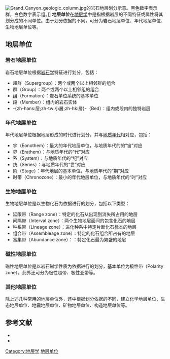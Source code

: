 {{noteTA
|1=zh-hans:组;zh-tw:層;zh-hk:組
}}
{{no footnotes|time=2015-02-06T09:37:54+00:00}}
[[File:Grand_Canyon_geologic_column.jpg|thumb]]的岩石地层划分示意。黑色数字表示群，白色数字表示组。]]
'''地层单位'''在[[地层学|地层学]]中是指根据岩层的不同特征或属性将其划分成的不同单位。由于划分依据的不同，可分为岩石地层单位、年代地层单位、生物地层单位等。

== 地层单位 ==
=== 岩石地层单位 ===
岩石地层单位根据[[岩石学|岩石学]]特征进行划分，包括：
* 超群（Supergroup）：两个或两个以上相邻群的组合
* 群（Group）：两个或两个以上相邻组的组合
* [[組_(地質學)|组]]（Formation）：岩石单位系统的基本单位
* 段（Member）：组内的岩石实体
* -{zh-hans:层;zh-tw:小層;zh-hk:層}-（Bed）：组内或段内的独特岩层

=== 年代地层单位 ===
{{地质年代单位}}
年代地层单位根据地层形成的时代进行划分，并与[[地质年代|地质年代]]相对应，包括：
* 宇（Eonothem）：最大的年代地层单位，与地质年代的的“宙”对应
* 界（Erathem）：与地质年代的“代”对应
* 系（System）：与地质年代的“纪”对应
* 统（Series）：与地质年代的“世”对应
* 阶（Stage）：年代地层的基本单位，与地质年代的“期”对应
* 时带（Chronozone）：最小的年代地层单位，与地质年代的“时”对应

=== 生物地层单位 ===
生物地层单位是以生物化石为依据进行的划分，包括以下类型：
* 延限带（Range zone）：特定的化石从出现到消失所占用的地层
* 间隔带（Interval zone）：两个生物地层面间的包含化石的地层
* 种系带（Lineage zone）：进化种系中特定片断化石标本的地层
* 组合带（Assembleage zone）：特定的化石组合所占有的地层
* 富集带（Abundance zone）：：特定化石最为繁盛的地层

=== 磁性地层单位 ===
磁性地层单位是以岩石磁学性质为依据进行的划分，基本单位为极性带（Polarity zone）。此外还可分为极性超带、极性亚带等。

=== 其他地层单位 ===
除上述几种常用的地层单位外，还中根据划分依据的不同，建立化学地层单位、生态地层单位、地震地层单位、矿物地层单位、构造地层单位等。

== 参考文献 ==
* {{cite book|title=《古生物地史学概论》|author=杜远生|publisher=中国地质大学出版社|year=2004}}
* {{cite book|title=《国际地层指南：地层分类、术语和程序》|author=萨尔瓦多(Salvador,A.)|year=2000|publisher=地质出版社}}

[[Category:地层学|Category:地层学]]
[[Category:地层单位|]]